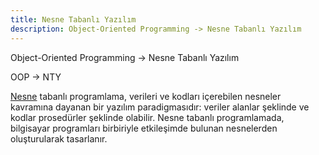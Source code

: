 ```yaml
---
title: Nesne Tabanlı Yazılım
description: Object-Oriented Programming -> Nesne Tabanlı Yazılım
---
```


Object-Oriented Programming -> Nesne Tabanlı Yazılım

OOP -> NTY

[Nesne](/tonga/tr/yazilim/nesne) tabanlı programlama, verileri ve kodları içerebilen nesneler kavramına dayanan bir yazılım paradigmasıdır: veriler alanlar şeklinde ve kodlar prosedürler şeklinde olabilir. Nesne tabanlı programlamada, bilgisayar programları birbiriyle etkileşimde bulunan nesnelerden oluşturularak tasarlanır.
